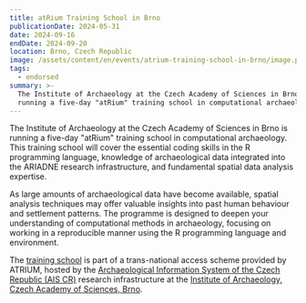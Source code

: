 ```yaml
---
title: atRium Training School in Brno
publicationDate: 2024-05-31
date: 2024-09-16
endDate: 2024-09-20
location: Brno, Czech Republic
image: /assets/content/en/events/atrium-training-school-in-brno/image.png
tags:
  - endorsed
summary: >-
  The Institute of Archaeology at the Czech Academy of Sciences in Brno is
  running a five-day "atRium" training school in computational archaeology.
---
```

The Institute of Archaeology at the Czech Academy of Sciences in Brno is running a five-day "atRium" training school in computational archaeology. This training school will cover the essential coding skills in the R programming language, knowledge of archaeological data integrated into the ARIADNE research infrastructure, and fundamental spatial data analysis expertise.

As large amounts of archaeological data have become available, spatial analysis techniques may offer valuable insights into past human behaviour and settlement patterns. The programme is designed to deepen your understanding of computational methods in archaeology, focusing on working in a reproducible manner using the R programming language and environment.

The [training school](/archaeological-information-system-of-the-czech-republic-institute-of-archaeology-of-the-czech-academy-of-sciences-brno-institute-of-archaeology-of-the-czech-academy-of-sciences-prague-brno-czech/) is part of a trans-national access scheme provided by ATRIUM, hosted by the [Archaeological Information System of the Czech Republic (AIS CR)](https://aiscr.cz/) research infrastructure at the [Institute of Archaeology, Czech Academy of Sciences, Brno](https://arub.cz/).

<LinkButton label="Apply now" href="/tna-application-process/" />
